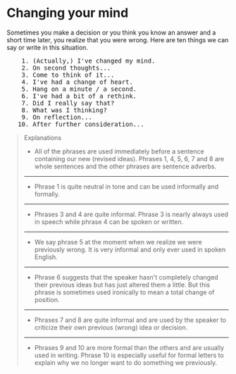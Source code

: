# Changing your mind

Sometimes you make a decision or you think you know an answer and a short time later, you realize that you were wrong. Here are ten things we can say or write in this situation.

<pre className="text-xl font-semibold font-sans leading-3">
    1. (Actually,) I've changed my mind.
    2. On second thoughts...
    3. Come to think of it...
    4. I've had a change of heart.
    5. Hang on a minute / a second.
    6. I've had a bit of a rethink.
    7. Did I really say that?
    8. What was I thinking?
    9. On reflection...
   10. After further consideration...
</pre>

> Explanations
>
> - All of the phrases are used immediately before a sentence containing our new (revised ideas). Phrases 1, 4, 5, 6, 7 and 8 are whole sentences and the other phrases are sentence adverbs.
>
> ---
>
> - Phrase 1 is quite neutral in tone and can be used informally and formally.
>
> ---
>
> - Phrases 3 and 4 are quite informal. Phrase 3 is nearly always used in speech while phrase 4 can be spoken or written.
>
> ---
>
> - We say phrase 5 at the moment when we realize we were previously wrong. It is very informal and only ever used in spoken English.
>
> ---
>
> - Phrase 6 suggests that the speaker hasn't completely changed their previous ideas but has just altered them a little. But this phrase is sometimes used ironically to mean a total change of position.
>
> ---
>
> - Phrases 7 and 8 are quite informal and are used by the speaker to criticize their own previous (wrong) idea or decision.
>
> ---
>
> - Phrases 9 and 10 are more formal than the others and are usually used in writing. Phrase 10 is especially useful for formal letters to explain why we no longer want to do something we previously.
